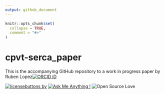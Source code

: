 ```yaml
---
output: github_document
---
```


<!-- README.md is generated from README.Rmd. Please edit that file -->

```r
knitr::opts_chunk$set(
  collapse = TRUE,
  comment = "#>"
)
```

# cpvt-serca_paper

This is the accompanying GitHub repository to a work in progress paper by Ruben Lopez[![ORCID iD](https://orcid.org/sites/default/files/images/orcid_16x16.png)](https://orcid.org/0000-0002-3802-3158) 



[![licensebuttons by](https://img.shields.io/badge/License-MIT-yellow.svg)](https://opensource.org/licenses/MIT)
[![Ask Me Anything !](https://img.shields.io/badge/Ask%20me-anything-1abc9c.svg)](https://github.com/rjlopez2/cpvt-serca_paper/issues/new) 
![Open Source Love](https://badges.frapsoft.com/os/v2/open-source.svg?v=103)
